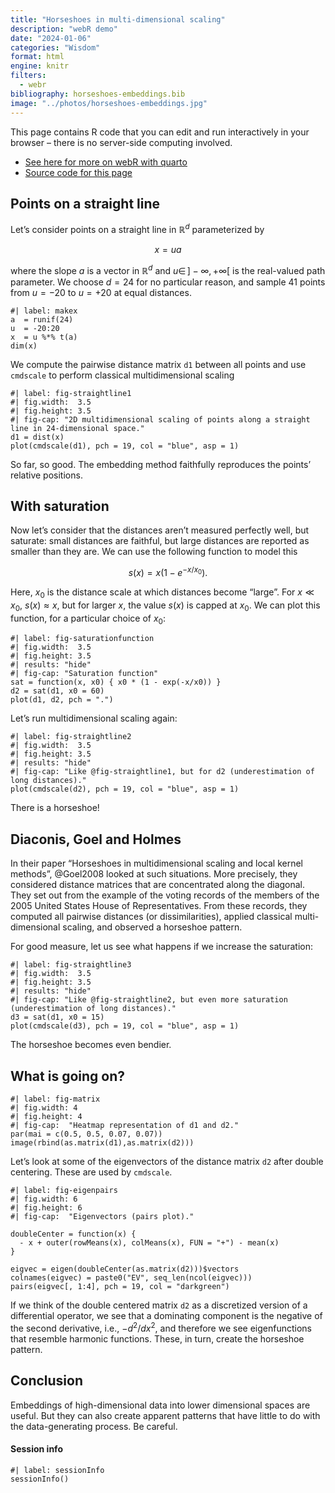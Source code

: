 ```yaml
---
title: "Horseshoes in multi-dimensional scaling"
description: "webR demo"
date: "2024-01-06"
categories: "Wisdom"
format: html
engine: knitr
filters:
  - webr
bibliography: horseshoes-embeddings.bib
image: "../photos/horseshoes-embeddings.jpg"
---
```


This page contains R code that you can edit and run interactively in your browser -- there is no server-side computing involved. 

- [See here for more on webR with quarto](<https://github.com/coatless/quarto-webr) 
- [Source code for this page](https://github.com/Huber-group-EMBL/Huber-group-EMBL.github.io/blob/main/posts/horseshoes-embeddings.qmd)

<!-- to execute the webR code in a regular R session:
knitr::knit(text = gsub("webr-r", "r", readLines("horseshoes-embeddings.qmd")), tangle = TRUE) |> textConnection(open="r") |> source()
-->

## Points on a straight line

Let's consider points on a straight line in ${\mathbb R}^d$ parameterized by

$$
x = ua
$$ 

where the slope $a$ is a vector in ${\mathbb R}^d$ and $u\in\,]-\infty,+\infty[$ is the real-valued path parameter. We choose $d=24$ for no particular reason, and sample 41 points from $u=-20$ to $u=+20$ at equal distances.

```webr-r
#| label: makex
a  = runif(24) 
u  = -20:20
x  = u %*% t(a)
dim(x)
```

We compute the pairwise distance matrix `d1` between all points and use `cmdscale` to perform classical multidimensional scaling

```webr-r
#| label: fig-straightline1
#| fig.width:  3.5
#| fig.height: 3.5
#| fig-cap: "2D multidimensional scaling of points along a straight line in 24-dimensional space."
d1 = dist(x)
plot(cmdscale(d1), pch = 19, col = "blue", asp = 1)
```

So far, so good. The embedding method faithfully reproduces the points' relative positions.

## With saturation

Now let's consider that the distances aren't measured perfectly well, but saturate: small distances are faithful, but large distances are reported as smaller than they are. We can use the following function to model this

$$
s(x) = x \left(1-e^{-x/x_0}\right).
$$

Here, $x_0$ is the distance scale at which distances become "large". For $x\ll x_0$, $s(x)\approx x$, but for larger $x$, the value $s(x)$ is capped at $x_0$. We can plot this function, for a particular choice of $x_0$:

```webr-r
#| label: fig-saturationfunction
#| fig.width:  3.5
#| fig.height: 3.5
#| results: "hide"
#| fig-cap: "Saturation function"
sat = function(x, x0) { x0 * (1 - exp(-x/x0)) }
d2 = sat(d1, x0 = 60)
plot(d1, d2, pch = ".")
```

Let's run multidimensional scaling again:

```webr-r
#| label: fig-straightline2
#| fig.width:  3.5
#| fig.height: 3.5
#| results: "hide"
#| fig-cap: "Like @fig-straightline1, but for d2 (underestimation of long distances)."
plot(cmdscale(d2), pch = 19, col = "blue", asp = 1)
```

There is a horseshoe!

## Diaconis, Goel and Holmes

In their paper "Horseshoes in multidimensional scaling and local kernel
methods", @Goel2008 looked at such situations. More precisely, they considered distance matrices 
that are concentrated along the diagonal. They set out from the example of
the voting records of the members of the 2005 United States House of
Representatives. From these records, they computed all pairwise
distances (or dissimilarities), applied classical multi-dimensional
scaling, and observed a horseshoe pattern.

For good measure, let us see what happens if we increase the saturation:

```webr-r
#| label: fig-straightline3
#| fig.width:  3.5
#| fig.height: 3.5
#| results: "hide"
#| fig-cap: "Like @fig-straightline2, but even more saturation (underestimation of long distances)."
d3 = sat(d1, x0 = 15)
plot(cmdscale(d3), pch = 19, col = "blue", asp = 1)
```

The horseshoe becomes even bendier.

## What is going on?

```webr-r
#| label: fig-matrix
#| fig.width: 4
#| fig.height: 4
#| fig-cap:  "Heatmap representation of d1 and d2."
par(mai = c(0.5, 0.5, 0.07, 0.07))
image(rbind(as.matrix(d1),as.matrix(d2)))
```

Let's look at some of the eigenvectors of the distance matrix `d2` after
double centering. These are used by `cmdscale`.

```webr-r
#| label: fig-eigenpairs
#| fig.width: 6
#| fig.height: 6
#| fig-cap:  "Eigenvectors (pairs plot)."

doubleCenter = function(x) {
  - x + outer(rowMeans(x), colMeans(x), FUN = "+") - mean(x)
}

eigvec = eigen(doubleCenter(as.matrix(d2)))$vectors
colnames(eigvec) = paste0("EV", seq_len(ncol(eigvec)))
pairs(eigvec[, 1:4], pch = 19, col = "darkgreen")
```

If we think of the double centered matrix `d2` as a discretized version of a differential operator, we see that a dominating component is the negative of the second derivative, i.e., $-d^2/dx^2$, and therefore we see eigenfunctions that resemble harmonic functions. These, in turn, create the horseshoe pattern.

## Conclusion

Embeddings of high-dimensional data into lower dimensional spaces are useful. But they can also create apparent patterns that have little to do with the data-generating process. Be careful.

#### Session info

```webr-r
#| label: sessionInfo
sessionInfo()
```
